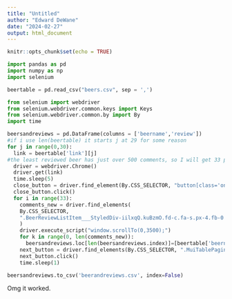 ```yaml
---
title: "Untitled"
author: "Edward DeWane"
date: "2024-02-27"
output: html_document
---
```


```r
knitr::opts_chunk$set(echo = TRUE)
```

```python
import pandas as pd
import numpy as np
import selenium

beertable = pd.read_csv("beers.csv", sep = ',')


```


```python
from selenium import webdriver
from selenium.webdriver.common.keys import Keys
from selenium.webdriver.common.by import By
import time

beersandreviews = pd.DataFrame(columns = ['beername','review'])
#if i use len(beertable) it starts j at 29 for some reason
for j in range(0,30):
  link = beertable['link'][j]
#the least reviewed beer has just over 500 comments, so I will get 33 pages of comments from each for a total of 495 for every beer.
  driver = webdriver.Chrome()
  driver.get(link)
  time.sleep(5)
  close_button = driver.find_element(By.CSS_SELECTOR, "button[class='onetrust-close-btn-handler onetrust-close-btn-ui banner-close-button ot-close-icon']")
  close_button.click()
  for i in range(33):
    comments_new = driver.find_elements(
    By.CSS_SELECTOR, 
    ".BeerReviewListItem___StyledDiv-iilxqQ.kuBzmO.fd-c.fa-s.px-4.fb-0 .LinesEllipsis"
    )
    driver.execute_script("window.scrollTo(0,3500);")
    for k in range(0, len(comments_new)):
      beersandreviews.loc[len(beersandreviews.index)]=[beertable['beername'][j],comments_new[k].text]
    next_button = driver.find_elements(By.CSS_SELECTOR, ".MuiTablePagination-actions .MuiButtonBase-root.MuiIconButton-root.MuiIconButton-colorInherit")[1]
    next_button.click()
    time.sleep(1)
```


```python
beersandreviews.to_csv('beerandreviews.csv', index=False) 

```
Omg it worked.
